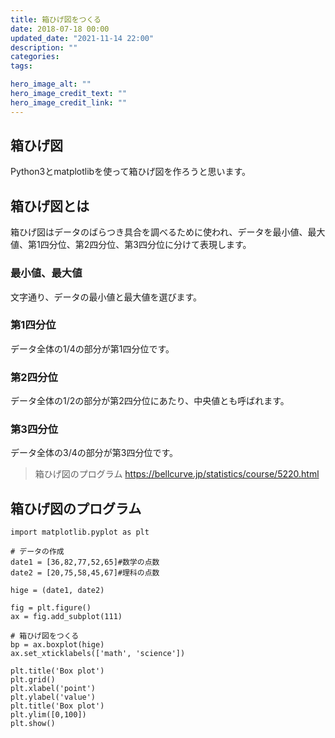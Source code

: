 ```yaml
---
title: 箱ひげ図をつくる
date: 2018-07-18 00:00
updated_date: "2021-11-14 22:00"
description: ""
categories:
tags:

hero_image_alt: ""
hero_image_credit_text: ""
hero_image_credit_link: ""
---
```

## 箱ひげ図
Python3とmatplotlibを使って箱ひげ図を作ろうと思います。

## 箱ひげ図とは
箱ひげ図はデータのばらつき具合を調べるために使われ、データを最小値、最大値、第1四分位、第2四分位、第3四分位に分けて表現します。

### 最小値、最大値
文字通り、データの最小値と最大値を選びます。

### 第1四分位
データ全体の1/4の部分が第1四分位です。

### 第2四分位
データ全体の1/2の部分が第2四分位にあたり、中央値とも呼ばれます。

### 第3四分位
データ全体の3/4の部分が第3四分位です。

> 箱ひげ図のプログラム
https://bellcurve.jp/statistics/course/5220.html


## 箱ひげ図のプログラム

```
import matplotlib.pyplot as plt

# データの作成
date1 = [36,82,77,52,65]#数学の点数
date2 = [20,75,58,45,67]#理科の点数

hige = (date1, date2)

fig = plt.figure()
ax = fig.add_subplot(111)

# 箱ひげ図をつくる
bp = ax.boxplot(hige)
ax.set_xticklabels(['math', 'science'])

plt.title('Box plot')
plt.grid()
plt.xlabel('point')
plt.ylabel('value')
plt.title('Box plot')
plt.ylim([0,100])
plt.show()
```

